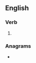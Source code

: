 ==English==

===Verb===
{{head|en|verb form}}

# {{en-past of|bren}}

===Anagrams===
* {{l|en|Brenden}}